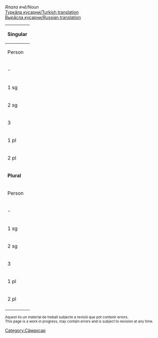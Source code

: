 

''Япала ячӗ''/''Noun''<br/>
[http://ilazki.thinkgeek.co.uk/~spectre/txuvaix/cv-tr/index.php?q=пулӑ Туркӑла куҫарни/Turkish translation]<br/>
[http://samah.chv.su/cgi-bin/s.cgi?a=s&word=пулӑ Вырӑсла куҫарни/Russian translation]

{|class=wikitable
|-
!colspan=9|'''Singular'''
|-
!  Person  !!  Tеп<br/>Absolutive<br>''Мӗн?''  !!  Камӑнлӑх<br/>Genitive<br>''Мӗнӗн?''  !!  Пару<br/>Dative<br>''Мӗне?''  !!  Вырӑн<br/>Locative<br>''Мӗнре?''  !!  Туху<br/>Ablative<br>''Мӗнрен?''  !!  Пӗрлелӗх<br/>Instrumental<br>''Мӗнпе?''  !!  Ҫуклӑх<br/>Privative<br>''Мӗнсӗр?''  !!  Пирке<br/>Final<br>''Мӗншӗн?''
|-
| - || пулӑ || пулл·ӑн || пулл·а || пулӑ·ра || пулӑ·ран || пулӑ·па || пулӑ·сӑр || пулӑ·шӑн
|-
| 1 sg || пулл·ӑм || пулл·ӑм·ӑн || пулл·ӑм·а || пулл·ӑм·ра || пулл·ӑм·ран || пулл·ӑм·па || пулл·ӑм·сӑр || пулл·ӑм·шӑн 
|-
| 2 sg || пулл·у || пулл·у·н || пулл·у·на || пулл·у·нта || пулл·у·нтан || пулл·у·па || пулл·у·сӑр || пулл·у·шӑн 
|-
| 3 || пулл·и || пулл·и·н<br/>пулл·и·йӗн || пулл·и·не || пулл·и·нче || пулл·и·нчен || пулл·и·пе || пулл·и·сӗр || пулл·и·шӗн 
|-
| 1 pl || пулл·ӑм·ӑр || пулл·ӑм·ӑр·ӑн || пулл·ӑм·ӑр·а || пулл·ӑм·ӑр·та || пулл·ӑм·ӑр·тан || пулл·ӑм·ӑр·па || пулл·ӑм·ӑр·сӑр || пулл·ӑм·ӑр·шӑн 
|-
| 2 pl || пулл·ӑр || пулл·ӑр·ӑн || пулл·ӑр·а || пулл·ӑр·та || пулл·ӑр·тан || пулл·ӑр·па || пулл·ӑр·сӑр || пулл·ӑр·шӑн 
|-
!colspan=9|'''Plural'''
|-
!  Person  !!  Tеп<br/>Absolutive<br>''Мӗн?''  !!  Камӑнлӑх<br/>Genitive<br>''Мӗнӗн?''  !!  Пару<br/>Dative<br>''Мӗне?''  !!  Вырӑн<br/>Locative<br>''Мӗнре?''  !!  Туху<br/>Ablative<br>''Мӗнрен?''  !!  Пӗрлелӗх<br/>Instrumental<br>''Мӗнпе?''  !!  Ҫуклӑх<br/>Privative<br>''Мӗнсӗр?''  !!  Пирке<br/>Final<br>''Мӗншӗн?''
|-
| - || пулӑ·сем || пулӑ·се·н || пулӑ·сен·е || пулӑ·сен·че || пулӑ·сен·чен || пулӑ·сем·пе || пулӑ·сем·сӗр || пулӑ·сем·шӗн
|-
| 1 sg || пулл·ӑм·сем || пулл·ӑм·се·н || пулл·ӑм·сен·е || пулл·ӑм·сен·че || пулл·ӑм·сен·чен || пулл·ӑм·сем·пе || пулл·ӑм·сем·сӗр || пулл·ӑм·сем·шӗн 
|-
| 2 sg || пулл·у·сем || пулл·у·се·н || пулл·у·сен·е || пулл·у·сен·че || пулл·у·сен·чен || пулл·у·сем·пе || пулл·у·сем·сӗр || пулл·у·сем·шӗн 
|-
| 3 || пулл·и·сем || пулл·и·се·н || пулл·и·сен·е || пулл·и·сен·че || пулл·и·сен·чен || пулл·и·сем·пе || пулл·и·сем·сӗр || пулл·и·сем·шӗн 
|-
| 1 pl || пулл·ӑм·ӑр·сем || пулл·ӑм·ӑр·се·н || пулл·ӑм·ӑр·сен·е || пулл·ӑм·ӑр·сен·че || пулл·ӑм·ӑр·сен·чен || пулл·ӑм·ӑр·сем·пе || пулл·ӑм·ӑр·сем·сӗр || пулл·ӑм·ӑр·сем·шӗн 
|-
| 2 pl || пулл·ӑр·сем || пулл·ӑр·се·н || пулл·ӑр·сен·е || пулл·ӑр·сен·че || пулл·ӑр·сен·чен || пулл·ӑр·сем·пе || пулл·ӑр·сем·сӗр || пулл·ӑр·сем·шӗн 
|-
|}

<small>
Aquest és un material de treball subjecte a revisió que pot contenir errors.<br/>
This page is a work in progress, may contain errors and is subject to revision at any time. 
</small>

[[Category:Сӑмахсар]]